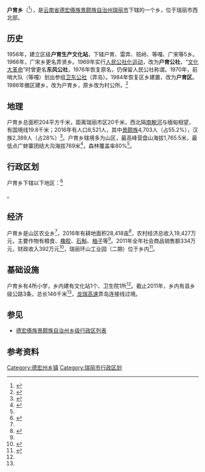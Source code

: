 {{中国乡级行政区
|景观照片文件名 = 户育乡政府-大门.jpg
|景观照片描述 = 户育乡政府大门
|汉语拼音 = Hùyù Xiāng
|其他语言 = [[景颇语|景颇语]]
|其他语言名称 = Hu yup
|旧称 = 
|地名出处 = 傣语，意为生长野芭蕉的地方<ref>{{cite book |author1=吴志湘 主编 |author2=德宏傣族景颇族自治州志编纂委员会 编 |title=德宏州志·综合卷 |location=[[芒市|芒市]] |publisher=[[德宏民族出版社|德宏民族出版社]] |date=1994 |isbn=7-80525-248-3 }}</ref>{{rp|662}}
|位置图文件名 = 户育乡位置图.svg
|位置图描述 = 户育乡在瑞丽市的位置
|建置时间 = 1956年
|政府驻地 = 帕跌坝尹山寨
|毗邻 = [[勐秀乡|勐秀乡]]、[[勐卯镇|勐卯镇]]、[[姐相乡|姐相乡]]、[[弄岛镇|弄岛镇]]<br>[[缅甸|缅甸]]
|总面积 = 204平方千米
|总人口 = 8,521人
|总人口年份 = 2016
|人口密度 = 41.77人/平方千米
|GDP = 
|GDP年份 = 
|邮政编码 = 678602
|电话区号 = 692
|官方网站 = http://www.rl.gov.cn/hyx/Web/_M1_171016114600736E9068C94eC20062_1.htm
|网站名称 = 瑞丽市户育乡信息公开专栏
|53/31/02/202/000}}

'''户育乡'''（{{Lang-kac|Hu yup或Hi yup}}<ref>{{cite book |author=瑞丽县人民政府 编 |title=云南省瑞丽县地名志 |publisher=内部资料 |date=1987 }}</ref>{{rp|152}}），是[[云南省|云南省]][[德宏傣族景颇族自治州|德宏傣族景颇族自治州]][[瑞丽市|瑞丽市]]下辖的一个乡，位于瑞丽市西北部。

==历史==
1956年，建立区级'''户育生产文化站'''，下辖户育、雷弄、班岭、等嘎、广宋等5乡。1966年，广宋乡更名弄贤乡。1969年实行[[人民公社化运动|人民公社化运动]]，改为'''户育公社'''，“[[文化大革命|文化大革命]]”时曾更名'''东风公社'''，1976年恢复原名，仍保留人民公社称谓。1970年，前哨大队（等嘎）划出参组[[弄岛镇|卫东公社]]（弄岛）。1984年恢复区乡建置，改为'''户育区'''。1986年撤区建乡，改为户育乡，原乡改为村公所。<ref>{{cite book |author1=陈江 主编 |author2=云南省瑞丽市志编纂委员会 编 |title=瑞丽市志 |location=[[成都|成都]] |publisher=[[四川辞书出版社|四川辞书出版社]] |date=1996 |isbn=7-80543-518-9 }}</ref>{{rp|81-83}}

==地理==
户育乡总面积204平方千米，距离瑞丽市区20千米，西北隔[[南畹河|南畹河]]与缅甸相望，有国境线19.8千米；2016年有人口8,521人，其中[[景颇族|景颇族]]4,703人（占55.2%），汉族2,389人（占28%）<ref name="年鉴">{{cite book |author1=杨春征,杨进才 主编 |author2=瑞丽市史志办公室 |title=瑞丽年鉴2017 |location=[[芒市|芒市]] |publisher=[[德宏民族出版社|德宏民族出版社]] |date=2017 |isbn=978-7-5558-0866-4 }}</ref>{{rp|101}}。户育乡辖境多为山区，最高峰营盘山海拔1,765.5米，最低点广蚌寨团结大沟海拔769米<ref name="市志">{{cite book |author1=何文忠,杨进才 主编 |author2=云南省瑞丽市地方志编纂委员会 编 |title=瑞丽市志 1978-2005 |location=[[昆明|昆明]] |publisher=[[云南人民出版社|云南人民出版社]] |date=2012 |isbn=978-7-222-10316-0 }}</ref>{{rp|108}}，森林覆盖率80%<ref name="年鉴"/>{{rp|101}}。

==行政区划==
户育乡下辖以下地区：<ref>{{PRC admin/ref sgc|53/31/02/202/000}}</ref>

{{PRC admin/children|53/31/02/202/000}}。

==经济==
户育乡是山区农业乡<ref name="市志"/>{{rp|108}}，2016年有耕地面积28,418亩<ref>{{cite book |author1=田启云 主编 |author2=德宏傣族景颇族自治州地方志编纂委员会 编 |title=德宏年鉴2017 |location=[[芒市|芒市]] |publisher=[[德宏民族出版社|德宏民族出版社]] |date=2017 |isbn=978-7-5558-0726-1 }}</ref>{{rp|90}}，农村经济总收入19,427万元，主要作物有粮食、[[橡胶|橡胶]]、[[石斛|石斛]]、[[柚子|柚子]]等<ref name="年鉴"/>{{rp|103}}。2011年全年社会商品销售额334万元，财政收入392万元<ref name="政区大典">{{cite book |author1=段丽元 主编 |author2=[[中华人民共和国民政部|中华人民共和国民政部]] |title=中华人民共和国政区大典 云南省卷 |location=[[北京市|北京]] |publisher=[[中国社会出版社|中国社会出版社]] |date=2016 |isbn=978-7-5087-5306-5 }}</ref>{{rp|2584}}，瑞丽环山工业园（二期）位于乡内<ref>{{cite news |author=王磊 |title=山乡经济发展户育模式见成效 |url=http://ebz.dhtjb.com/html/2018-07/30/content_1_5.htm |newspaper=德宏团结报 |date=2018-07-30 |access-date=2021-05-24 |archive-date=2021-05-24 |archive-url=https://web.archive.org/web/20210524143448/http://ebz.dhtjb.com/html/2018-07/30/content_1_5.htm |dead-url=no }}</ref>。

==基础设施==
户育乡有4所小学，乡内建有文化站1个、卫生院1所<ref name="年鉴"/>{{rp|104}}。截止2011年，乡内有县乡级公路3条，总长146千米<ref name="政区大典"/>{{rp|2584}}，[[龙瑞高速|龙瑞高速]]弄岛连接线过境。

==参见==
*[[德宏傣族景颇族自治州乡级行政区列表|德宏傣族景颇族自治州乡级行政区列表]]

== 参考资料 ==
{{reflist}}

{{瑞丽市行政区划-手动版}}

[[Category:德宏州乡镇|Category:德宏州乡镇]]
[[Category:瑞丽市行政区划|Category:瑞丽市行政区划]]